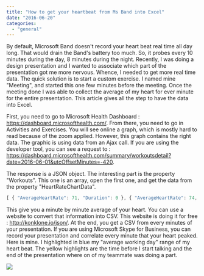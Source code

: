 ```yaml
---
title: "How to get your heartbeat from Ms Band into Excel"
date: "2016-06-20"
categories: 
  - "general"
---
```


By default, Microsoft Band doesn't record your heart beat real time all day long. That would drain the Band's battery too much. So, it probes every 10 minutes during the day, 8 minutes during the night. Recently, I was doing a design presentation and I wanted to associate which part of the presentation got me more nervous. Whence, I needed to get more real time data. The quick solution is to start a custom exercise. I named mine "Meeting", and started this one few minutes before the meeting. Once the meeting done I was able to collect the average of my heart for ever minute for the entire presentation. This article gives all the step to have the data into Excel.

First, you need to go to Microsoft Health Dashboard : https://dashboard.microsofthealth.com/. From there, you need to go in Activities and Exercises. You will see online a graph, which is mostly hard to read because of the zoom applied. However, this graph contains the right data. The graphic is using data from an Ajax call. If you are using the developer tool, you can see a request to : https://dashboard.microsofthealth.com/summary/workoutsdetail?date=2016-06-01&utcOffsetMinutes=-420.

The response is a JSON object. The interesting part is the property "Workouts". This one is an array, open the first one, and get the data from the property "HeartRateChartData".

```typescript
[ { "AverageHeartRate": 71, "Duration": 0 }, { "AverageHeartRate": 74, "Duration": 1 }, ... ] 
``` 
 This give you a minute by minute average of your heart. You can use a website to convert that information into CSV. This website is doing it for free : http://konklone.io/json/. At the end, you get a CSV from every minutes of your presentation. If you are using Microsoft Skype for Business, you can record your presentation and correlate every minute that your heart peaked. Here is mine. I highlighted in blue my "average working day" range of my heart beat. The yellow highlights are the time before I start talking and the end of the presentation where on of my teammate was doing a part. 
 
 ![](/images/blog/heartbeat-1024x604.png)

